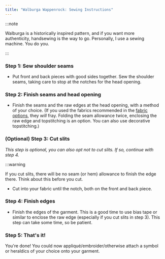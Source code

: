 ```yaml
---
title: "Walburga Wappenrock: Sewing Instructions"
---
```


:::note


Walburga is a historically inspired pattern, and if you want more authenticity, handsewing is the way to go. Personally, I use a sewing machine. You do you.

:::

### Step 1: Sew shoulder seams

- Put front and back pieces with good sides together. Sew the shoulder seams, taking care to stop at the notches for the head opening.

### Step 2: Finish seams and head opening

- Finish the seams and the raw edges at the head opening, with a method of your choice. (If you used the fabrics recommended in the [fabric options](/docs/designs/walburga/fabric), they _will_ fray. Folding the seam allowance twice, enclosing the raw edge and topstitching is an option. You can also use decorative topstitching.)

### (Optional) Step 3: Cut slits

_This step is optional, you can also opt not to cut slits. If so, continue with step 4._

:::warning


If you cut slits, there will be no seam (or hem) allowance to finish the edge there. Think about this before you cut.

</Warning>

- Cut into your fabric until the notch, both on the front and back piece.

### Step 4: Finish edges

- Finish the edges of the garment. This is a good time to use bias tape or similar to enclose the raw edge (especially if you cut slits in step 3). This step can take some time, so be patient.

### Step 5: That's it!

You're done! You could now appliqué/embroider/otherwise attach a symbol or heraldics of your choice onto your garment.
